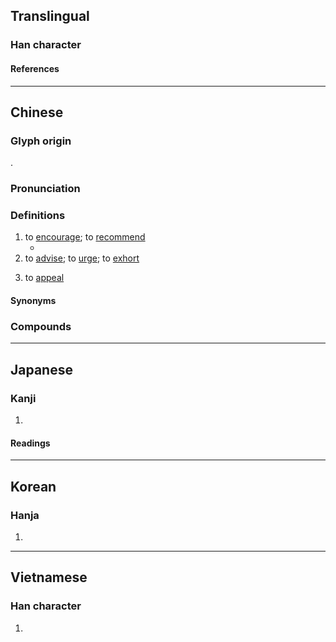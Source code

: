 {{also|勧|劝}}
{{character info}}
==Translingual==
{{Han simplified forms|勸|勧|劝}}

===Han character===
{{Han char|rn=19|rad=力|as=17|sn=19|four=44227|canj=TGKS|ids=⿰雚力}}

====References====
{{Han ref|kx=0150.120|dkj=02486|dj=0338.200|hdz=10382.180|uh=52F8}}

----

==Chinese==
{{zh-forms|s=劝}}

===Glyph origin===
{{Han etym}}
{{Han compound|雚|力|c1=p|c2=s|t2=strength|ls=psc}}.

===Pronunciation===
{{zh-pron
|m=quàn
|c=hyun3
|h=pfs=khien;gd=kian4
|md=kuóng
|mn=khoàn/qz,tw,xm,sg:khǹg/zz:khùiⁿ
|mn_note=khoàn - literary; khǹg/khùiⁿ - vernacular
|mn-t=keng3
|w=
|mc=y
|oc=y
|cat=v
}}

===Definitions===
{{zh-hanzi}}

# to [[encourage]]; to [[recommend]]
#* {{zh-x|善 ^鄭 以 勸 來-者，猶 懼 不 蔇{jì}，況 不-禮 焉？|Even if we were to treat Zheng with propriety to '''encourage''' other vassals in the future, we should yet worry about falling short, let alone slighting them!|ref=Zuozhuan}}
# to [[advise]]; to [[urge]]; to [[exhort]]
#: {{zh-x|勸告|to '''advise'''}}
# to [[appeal]]
#: {{zh-x|勸架|to [[conciliate]] (in a fight or quarrel)}}

====Synonyms====
{{zh-dial|催}}

===Compounds===
{{zh-der|勸導|勸告|勸和|勸化|勸駕|勸架|勸諫|勸教|勸解|勸誡|勸酒|勸捐|勸開|勸勉|勸募|勸善|勸說|勸退|勸慰|勸降|勸學|勸業場|勸誘|勸止|勸阻|勸善戒惡|勸酬|勸戒|勸善規過|勸杯|勸學篇|好言相勸|勸善懲惡|婉勸|奉勸|勸百諷一|和勸|勸進|勸農|勸善黜惡|勸世|力勸|勸盤|懲惡勸善|懲勸|扯勸|相勸|拉勸|柔性勸導|演古勸今|殺狗勸夫|諷一勸百|罰一勸百|諫勸|課勸|苦勸|連勸帶訓|賞一勸百|規勸|龔遂勸農|解勸}}

{{zh-cat|Elementary}}

----

==Japanese==
{{ja-kanji forms|勧|勸}}

===Kanji===
{{ja-kanji|grade=|rs=力17|shin=勧}}

# {{rfdef|ja|sort=力17}}

====Readings====
{{ja-readings
|goon=こん
|kanon=けん
|kanyoon=かん
|kun=すすめる
}}

----

==Korean==

===Hanja===
{{ko-hanja|권}}

# {{rfdef|ko|sort=力17}}

----

==Vietnamese==

===Han character===
{{vi-readings|reading=[[khuyến]], [[khuyên]]|rs=力17}}

# {{rfdef|vi|sort=力17}}